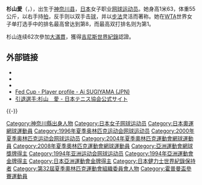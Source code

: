 {{noteta|G1=Tennis}}
{{Infobox 网球
|姓名=杉山 愛
|照片=Sugiyama Ai.jpg
|国籍={{JPN}}
|生日={{birth_date_and_age|1975|7|5|mf=y}}
|出生地={{JPN}}[[神奈川縣|神奈川縣]][[橫濱市|橫濱市]]
|居住地={{JPN}}[[神奈川縣|神奈川縣]]
|身高=163
|体重=55
|持拍手=右
|反拍=雙手
|转职业年=1992年
|球拍=Prince Speedport White
|球衣=Prince
|球鞋=[[Asics|Asics]]
|单打最高排名=8（2004年2月9日）
|双打最高排名='''1'''（2000年10月23日）
|现单打排名=38（2008年4月14日）
|现双打排名=3（2008年4月14日）
|单打冠军头衔=WTA-6個<br />ITF-7
|双打冠军头衔=WTA-35個<br />ITF-4
|职业战绩=466胜381负 (单打)<br />514胜269负 (雙打)
|奖金=$7,191,276[[美元|美元]] 
|澳网最好成绩=八強（00）
|法网最好成绩=第四輪（95，00，03）
|温网最好成绩=八強（04）
|美网最好成绩=第四輪（03，04）
|澳網雙打最好成績=四強（01，04，07）
|法網雙打最好成績='''冠軍'''（03）
|溫網雙打最好成績='''冠軍'''（03）
|美網雙打最好成績='''冠軍'''（00）
|大满贯个数=3个
|奥运会最好成绩=八強（04）
|奧運會雙打最好成績=準決賽（04）
}}
{{japanese|japanese=杉山 愛|kana=すぎやま あい|romaji=Sugiyama Ai}}
'''杉山愛'''（{{jpn|j=杉山 愛|hg=すぎやま あい|rm=Sugiyama Ai}}，{{bd|1975年|7月5日|catIdx=S}}），出生于[[神奈川县|神奈川县]]，[[日本|日本]]女子职业[[网球|网球]][[运动员|运动员]]。她身高1米63，体重55公斤，以右手持[[球拍|拍]]，反手则以双手击[[球|球]]，并以[[步法|步法]]灵活而著称。她在[[WTA|WTA]]世界女子单打选手中的排名最高曾达到第8，而最高双打排名则为第1。

杉山连续62次參加[[大滿貫|大滿貫]]，獲得[[吉尼斯世界紀錄|吉尼斯世界紀錄]]認證。
<!--
[[神奈川県立湘南高等学校|神奈川県立湘南高等学校]]（通信制）を卒業し、1992年10月にプロ転向。ジュニア時代には、日本人選手として初のジュニア世界ランキング1位を記録する。プロ転向後、1994年の[[ジャパン・オープン・テニストーナメント|ジャパン・オープン]]でダブルス初優勝を果たし、1997年の同大会でシングルス初優勝。[[グランドスラム_(テニス)|4大大会]]（[[全豪オープン|全豪オープン]]・[[全仏オープン|全仏オープン]]・[[ウィンブルドン選手権|ウィンブルドン]]・[[全米オープン_(テニス)|全米オープン]]）のシングルス成績は、[[2000年全豪オープンテニス|2000年全豪オープン]]、[[2004年ウィンブルドン選手権|2004年ウィンブルドン]]でベスト8進出が2度ある。2003年11月、年間獲得ポイント世界上位8名による「[[WTAツアー選手権|WTAツアー選手権]]」では、同年度世界ランク1位の[[ジュスティーヌ・エナン|ジュスティーヌ・エナン・アーデン]]を撃破し、自己最高のシングルス世界ランク10位になる。2004年2月に世界ランキング8位となり、日本人の世界トップ10入りは[[伊達公子|伊達公子]]（自己最高ランキングは1995年の4位）以来の2人目となった。--><!--
杉山はダブルスの名手としてよく知られ、1999年の[[1999年全米オープンテニス|全米オープン]]混合ダブルスでは[[インド|インド]]の[[マヘシュ・ブパシ|マヘシュ・ブパシ]]とペアを組んで優勝した。2000年と2003年、彼女はダブルス世界ランキング1位を記録した。シングルスとダブルスの同時トップ10入りは日本人初であるとともに、世界でも限られたトップレベルのオールラウンド・プレーヤーであることを意味する。2000年の[[全米オープンテニス|全米オープン]]女子ダブルスで優勝した時のパートナーは、[[フランス|フランス]]の[[ジュリー・アラール・デキュジス|ジュリー・アラール・デキュジス]]であった。しかしアラール・デキュジスが直後に現役を引退したため、杉山は長い間パートナー探しに苦労を重ねた。その後[[ベルギー|ベルギー]]の[[キム・クライシュテルス|キム・クライシュテルス]]と名コンビぶりを発揮し、2003年の[[2003年全仏オープンテニス|全仏オープン]]と[[2003年ウィンブルドン選手権|ウィンブルドン]]のダブルスで4大大会2連勝を達成する。--><!--
しかし、クライシュテルスがシングルスに専念するため、2003年の[[WTAツアー選手権|WTAツアー選手権]]を最後にペアを解消する。杉山は再びパートナー探しに悩み、2004年は[[南アフリカ共和国|南アフリカ]]の[[リーゼル・フーバー|リーゼル・フーバー]]と組んだ。その後、急遽[[ロシア|ロシア]]の[[エレナ・デメンティエワ|エレナ・デメンティエワ]]をパートナーに指名したが、このコンビは臨時の組み合わせであった。その後[[スロバキア|スロバキア]]の[[ダニエラ・ハンチュコワ|ダニエラ・ハンチュコワ]]と組み、2006年の[[全仏オープンテニス|全仏オープン]]で決勝に進出したが、[[リサ・レイモンド|リサ・レイモンド]]（[[アメリカ合衆国|アメリカ]]）＆[[サマンサ・ストーサー|サマンサ・ストーサー]]（[[オーストラリア|オーストラリア]]）組に敗れて準優勝になった。

先輩の[[伊達公子|伊達公子]]が引退した後、日本女子テニス界（テニス界全体を含めても）は杉山ひとりの活躍に頼りきりの状態が長期間続いていた。杉山と同年代の遅咲き選手だった[[浅越しのぶ|浅越しのぶ]]も、[[2006年全米オープンテニス|2006年全米オープン]]を最後に現役を引退する。日本女子テニスの後輩選手としては、[[森上亜希子|森上亜希子]]や[[中村藍子|中村藍子]]などが著しい成長を見せている。また、15歳で[[全日本テニス選手権|全日本テニス選手権]]の女子シングルスを制した[[森田あゆみ|森田あゆみ]]も登場した。
== 4大大会ダブルス優勝 ==
* [[全仏オープン|全仏オープン]]　女子ダブルス：1勝（2003年）　［同部門準優勝1度：2006年］
* [[ウィンブルドン選手権|ウィンブルドン]]　女子ダブルス：1勝（2003年）　［同部門準優勝3度：2000年、2001年、2004年］
* [[全米オープン_(テニス)|全米オープン]]　女子ダブルス：1勝（2000年）／混合ダブルス：1勝（1999年）

== 関連項目 ==
* [[テニス|テニス]]-->

== 外部链接 ==
* {{Official|http://www.ai-sugiyama.com/}}
* {{WTA|7224}}
* {{ITF Profile|id=20001491}}
* [http://www.fedcup.com/en/players/player/profile.aspx?playerid=20001491 Fed Cup - Player profile - Ai SUGIYAMA (JPN)] {{Wayback|url=http://www.fedcup.com/en/players/player/profile.aspx?playerid=20001491 |date=20160328031014 }}
* [http://www.jta-tennis.or.jp/players_manage/ex/index.php?cid=026 引退選手:杉山　愛 - 日本テニス協会公式サイト] {{Wayback|url=http://www.jta-tennis.or.jp/players_manage/ex/index.php?cid=026 |date=20140805082200 }}{{Ja icon}}
{{-}}
{{網球大滿貫賽事史上打進女單八強的亞洲選手}}

{{亚洲运动会网球比赛女子双打冠军}}
{{亚洲运动会网球比赛女子团体冠军}}

{{Authority control}}
{{DEFAULTSORT:Sugiyama Ai}}
[[Category:神奈川縣出身人物|Category:神奈川縣出身人物]]
[[Category:日本女子网球运动员|Category:日本女子网球运动员]]
[[Category:日本奧運網球運動員|Category:日本奧運網球運動員]]
[[Category:1996年夏季奥林匹克运动会网球运动员|Category:1996年夏季奥林匹克运动会网球运动员]]
[[Category:2000年夏季奥林匹克运动会网球运动员|Category:2000年夏季奥林匹克运动会网球运动员]]
[[Category:2004年夏季奧林匹克運動會網球運動員|Category:2004年夏季奧林匹克運動會網球運動員]]
[[Category:2008年夏季奧林匹克運動會網球運動員|Category:2008年夏季奧林匹克運動會網球運動員]]
[[Category:亞洲運動會網球獎牌得主|Category:亞洲運動會網球獎牌得主]]
[[Category:1994年亚洲运动会网球运动员|Category:1994年亚洲运动会网球运动员]]
[[Category:1994年亞洲運動會金牌得主|Category:1994年亞洲運動會金牌得主]]
[[Category:日本亞洲運動會金牌得主|Category:日本亞洲運動會金牌得主]]
[[Category:日本健力士世界紀錄保持者|Category:日本健力士世界紀錄保持者]]
[[Category:第32屆夏季奧林匹克運動會組織委員會人物|Category:第32屆夏季奧林匹克運動會組織委員會人物]]
[[Category:霍普曼盃參賽運動員|Category:霍普曼盃參賽運動員]]